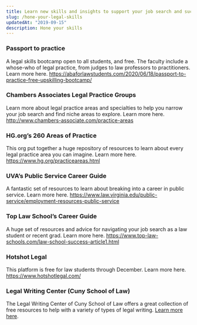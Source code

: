 ```yaml
---
title: Learn new skills and insights to support your job search and success on the job
slug: /hone-your-legal-skills
updatedAt: "2019-09-15"
description: Hone your skills
---
```


### Passport to practice

A legal skills bootcamp open to all students, and free. The faculty include a
whose-who of legal practice, from judges to law professors to practitioners.
Learn more here.
https://abaforlawstudents.com/2020/06/18/passport-to-practice-free-upskilling-bootcamp/

### Chambers Associates Legal Practice Groups

Learn more about legal practice areas and specialties to help you narrow your
job search and find niche areas to explore. Learn more here.
http://www.chambers-associate.com/practice-areas

### HG.org’s 260 Areas of Practice

This org put together a huge repository of resources to learn about every
legal practice area you can imagine. Learn more here.
https://www.hg.org/practiceareas.html

### UVA’s Public Service Career Guide

A fantastic set of resources to learn about breaking into a career in public
service. Learn more here.
https://www.law.virginia.edu/public-service/employment-resources-public-service

### Top Law School’s Career Guide

A huge set of resources and advice for navigating your job search as a law
student or recent grad. Learn more here.
https://www.top-law-schools.com/law-school-success-article1.html

### Hotshot Legal

This platform is free for law students through December. Learn more here. https://www.hotshotlegal.com/

### Legal Writing Center (Cuny School of Law) 

The Legal Writing Center of Cuny School of Law offers a great collection of free resources to help with a variety of types of legal writing. [Learn more here](https://www.law.cuny.edu/legal-writing/students/).
